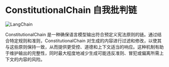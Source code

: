 # ConstitutionalChain 自我批判链


![LangChain](https://pica.zhimg.com/50/v2-56e8bbb52aa271012541c1fe1ceb11a2_r.gif 'LangChain中文网')

ConstitutionalChain 是一种确保语言模型输出符合预定义宪法原则的链。通过结合特定规则和准则，ConstitutionalChain 对生成的内容进行过滤和修改，以使其与这些原则保持一致，从而提供更受控、道德和上下文适当的响应。这种机制有助于维护输出的完整性，同时最大程度地减少生成可能违反准则、冒犯或偏离所需上下文的内容的风险。



<Example/>
